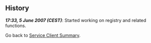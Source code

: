 ==History==

'''''17:33, 5 June 2007 (CEST)''''': Started working on registry and related functions.


Go back to [[Summer of Code 2007/Service Clients|Service Client Summary]].
